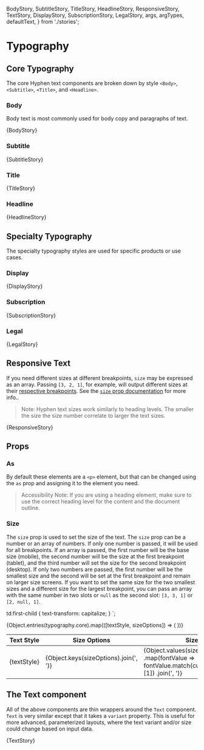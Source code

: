 
  BodyStory,
  SubtitleStory,
  TitleStory,
  HeadlineStory,
  ResponsiveStory,
  TextStory,
  DisplayStory,
  SubscriptionStory,
  LegalStory,
  args,
  argTypes,
  defaultText,
} from './stories';

<Meta title="Typography/Text" component={Text} args={args} argTypes={argTypes} />

# Typography

## Core Typography

The core Hyphen text components are broken down by style `<Body>`, `<Subtitle>`, `<Title>`, and `<Headline>`.

### Body

Body text is most commonly used for body copy and paragraphs of text.

<Canvas withSource="open">
  <Story name="Body">{BodyStory}</Story>
</Canvas>

### Subtitle

<Canvas withSource="open">
  <Story name="Subtitle">{SubtitleStory}</Story>
</Canvas>

### Title

<Canvas withSource="open">
  <Story name="Title">{TitleStory}</Story>
</Canvas>

### Headline

<Canvas withSource="open">
  <Story name="Headline">{HeadlineStory}</Story>
</Canvas>

## Specialty Typography

The specialty typography styles are used for specific products or use cases.

### Display

<Canvas withSource="open">
  <Story name="Display">{DisplayStory}</Story>
</Canvas>

### Subscription

<Canvas withSource="open">
  <Story name="Subscription">{SubscriptionStory}</Story>
</Canvas>

### Legal

<Canvas withSource="open">
  <Story name="Legal">{LegalStory}</Story>
</Canvas>

## Responsive Text

If you need different sizes at different breakpoints, `size` may be expressed as an array. Passing `[3, 2, 1]`, for example, will output different sizes at their [respective breakpoints](/docs/layout-breakpoints--page). See the [`size` prop documentation](#size) for more info..

> Note: Hyphen text sizes work similarly to heading levels. The smaller the size the size number correlate to larger the text sizes.

<Canvas withSource="open">
  <Story name="Responsive Text">{ResponsiveStory}</Story>
</Canvas>

## Props

### As

By default these elements are a `<p>` element, but that can be changed using the `as` prop and assigning it to the element you need.

> Accessibility Note: If you are using a heading element, make sure to use the correct heading level for the content and the document outline.

### Size

The `size` prop is used to set the size of the text. The `size` prop can be a number or an array of numbers. If only one number is passed, it will be used for all breakpoints. If an array is passed, the first number will be the base size (mobile), the second number will be the size at the first breakpoint (tablet), and the third number will set the size for the second breakpoint (desktop). If only two numbers are passed, the first number will be the smallest size and the second will be set at the first breakpoint and remain on larger size screens. If you want to set the same size for the two smallest sizes and a different size for the largest breakpoint, you can pass an array with the same number in two slots or `null` as the second slot: `[3, 3, 1]` or `[2, null, 1]`.


  td:first-child {
    text-transform: capitalize;
  }
`;

<table className={textStyleTableClass}>
  <thead>
    <tr>
      <th>Text Style</th>
      <th>Size Options</th>
      <th>Size Values</th>
    </tr>
  </thead>
  <tbody>
    {Object.entries(typography.core).map(([textStyle, sizeOptions]) => (
      <tr key={textStyle}>
        <td>{textStyle}</td>
        <td>{Object.keys(sizeOptions).join(', ')}</td>
        <td>
          {Object.values(sizeOptions)
            .map(fontValue => fontValue.match(cursedFontSizeRegex)?.[1])
            .join(', ')}
        </td>
      </tr>
    ))}
  </tbody>
</table>

## The Text component

All of the above components are thin wrappers around the `Text` component. `Text` is
very similar except that it takes a `variant` property. This is useful for more advanced, parameterized
layouts, where the text variant and/or size could change based on input data.

<Canvas>
  <Story name="The Text component">{TextStory}</Story>
</Canvas>

<ArgsTable of={Text} />
